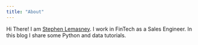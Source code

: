 ```yaml
---
title: "About"
---
```


Hi There! I am [Stephen Lemasney](https://www.linkedin.com/in/stephen-lemasney/). I work in FinTech as a Sales Engineer. In this blog I share some Python and data tutorials.
